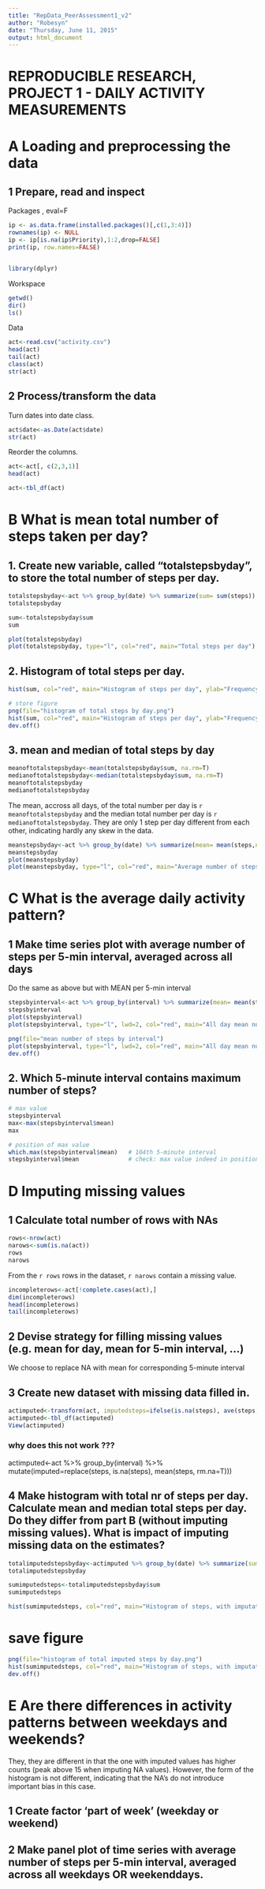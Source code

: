 ```yaml
---
title: "RepData_PeerAssessment1_v2"
author: "Robesyn"
date: "Thursday, June 11, 2015"
output: html_document
---
```


REPRODUCIBLE RESEARCH, PROJECT 1 - DAILY ACTIVITY MEASUREMENTS
===============================================================

# A Loading and preprocessing the data

## 1 Prepare, read and inspect
Packages  , eval=F
```r
ip <- as.data.frame(installed.packages()[,c(1,3:4)])
rownames(ip) <- NULL
ip <- ip[is.na(ip$Priority),1:2,drop=FALSE]
print(ip, row.names=FALSE)
```

```r
```

```r
library(dplyr)
```

Workspace
```r
getwd()
dir()
ls()
```

Data
```r
act<-read.csv("activity.csv")
head(act)
tail(act)
class(act)
str(act)
```

## 2 Process/transform the data
Turn dates into date class.
```r
act$date<-as.Date(act$date)
str(act)
```

Reorder the columns.
```r
act<-act[, c(2,3,1)]
head(act)

act<-tbl_df(act)
```

# B What is mean total number of steps taken per day?

## 1. Create new variable, called "totalstepsbyday", to store the total number of steps per day. 
```r
totalstepsbyday<-act %>% group_by(date) %>% summarize(sum= sum(steps))
totalstepsbyday

sum<-totalstepsbyday$sum
sum

plot(totalstepsbyday)
plot(totalstepsbyday, type="l", col="red", main="Total steps per day")
```

## 2. Histogram of total steps per day.  
```r
hist(sum, col="red", main="Histogram of steps per day", ylab="Frequency", xlab="Number of steps per day", breaks=20)

# store figure
png(file="histogram of total steps by day.png")
hist(sum, col="red", main="Histogram of steps per day", ylab="Frequency", xlab="Number of steps per day", breaks=20)
dev.off()
``` 

## 3. mean and median of total steps by day
```r
meanoftotalstepsbyday<-mean(totalstepsbyday$sum, na.rm=T)
medianoftotalstepsbyday<-median(totalstepsbyday$sum, na.rm=T)
meanoftotalstepsbyday
medianoftotalstepsbyday
```
The mean, accross all days, of the total number per day is `r meanoftotalstepsbyday` and the median total number per day is `r medianoftotalstepsbyday`.  They are only 1 step per day different from each other, indicating hardly any skew in the data.

```r
meanstepsbyday<-act %>% group_by(date) %>% summarize(mean= mean(steps,na.rm=T))
meanstepsbyday
plot(meanstepsbyday)
plot(meanstepsbyday, type="l", col="red", main="Average number of steps per day")
```

# C What is the average daily activity pattern?

## 1 Make time series plot with average number of steps per 5-min interval, averaged across all days

Do the same as above but with MEAN per 5-min interval
```r
stepsbyinterval<-act %>% group_by(interval) %>% summarize(mean= mean(steps,na.rm=T))
stepsbyinterval
plot(stepsbyinterval)
plot(stepsbyinterval, type="l", lwd=2, col="red", main="All day mean number of steps by 5-minute interval")

png(file="mean number of steps by interval")
plot(stepsbyinterval, type="l", lwd=2, col="red", main="All day mean number of steps by 5-minute interval")
dev.off()
```

## 2. Which 5-minute interval contains maximum number of steps?
```r
# max value
stepsbyinterval
max<-max(stepsbyinterval$mean)
max

# position of max value
which.max(stepsbyinterval$mean)   # 104th 5-minute interval
stepsbyinterval$mean              # check: max value indeed in position 104
```

# D Imputing missing values

## 1 Calculate total number of rows with NAs

```r
rows<-nrow(act)
narows<-sum(is.na(act))
rows
narows
```
From the `r rows` rows in the dataset, `r narows` contain a missing value.

```r
incompleterows<-act[!complete.cases(act),]    
dim(incompleterows)       
head(incompleterows)
tail(incompleterows)
```

## 2 Devise strategy for filling missing values (e.g. mean for day, mean for 5-min interval, ...)

We choose to replace NA with mean for corresponding 5-minute interval  

## 3 Create new dataset with missing data filled in.
```r
actimputed<-transform(act, imputedsteps=ifelse(is.na(steps), ave(steps,interval, FUN=function(x) mean(x, na.rm=T)),steps))
actimputed<-tbl_df(actimputed)
View(actimputed)
```
### why does this not work ???
actimputed<-act %>% group_by(interval) %>% mutate(imputed=replace(steps, is.na(steps), mean(steps, rm.na=T)))  


## 4 Make histogram with total nr of steps per day. Calculate mean and median total steps per day. Do they differ from part B (without imputing missing values). What is impact of imputing missing data on the estimates?
```r
totalimputedstepsbyday<-actimputed %>% group_by(date) %>% summarize(sum=sum(imputedsteps))
totalimputedstepsbyday

sumimputedsteps<-totalimputedstepsbyday$sum
sumimputedsteps

hist(sumimputedsteps, col="red", main="Histogram of steps, with imputation, per day", ylab="Frequency", xlab="Number of steps per day", breaks=20)
```

# save figure
```r
png(file="histogram of total imputed steps by day.png")
hist(sumimputedsteps, col="red", main="Histogram of steps, with imputation, per day", ylab="Frequency", xlab="Number of steps per day", breaks=20)
dev.off()
```
# E Are there differences in activity patterns between weekdays and weekends?

They, they are different in that the one with imputed values has higher counts (peak above 15 when imputing NA values). However, the form of the histogram is not different, indicating that the NA's do not introduce important bias in this case.

## 1 Create factor 'part of week' (weekday or weekend)
## 2 Make panel plot of time series with average number of steps per 5-min interval, averaged across all weekdays OR weekenddays.
